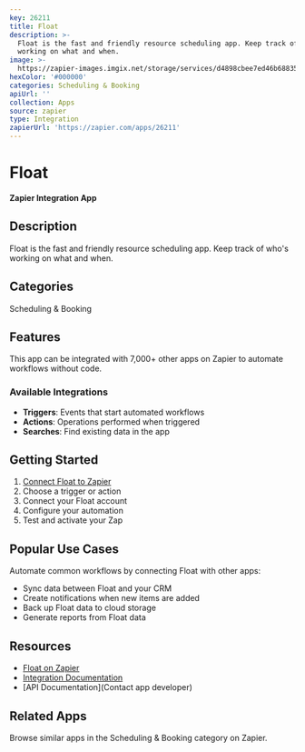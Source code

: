 ```yaml
---
key: 26211
title: Float
description: >-
  Float is the fast and friendly resource scheduling app. Keep track of who's
  working on what and when.
image: >-
  https://zapier-images.imgix.net/storage/services/d4898cbee7ed46b6883594f5c2cfa03d.png?auto=format%2Ccompress&ixlib=python-3.0.0&q=50
hexColor: '#000000'
categories: Scheduling & Booking
apiUrl: ''
collection: Apps
source: zapier
type: Integration
zapierUrl: 'https://zapier.com/apps/26211'
---
```

# Float

**Zapier Integration App**

## Description

Float is the fast and friendly resource scheduling app. Keep track of who's working on what and when.

## Categories

Scheduling & Booking

## Features

This app can be integrated with 7,000+ other apps on Zapier to automate workflows without code.

### Available Integrations

- **Triggers**: Events that start automated workflows
- **Actions**: Operations performed when triggered
- **Searches**: Find existing data in the app

## Getting Started

1. [Connect Float to Zapier](https://zapier.com/apps/26211)
2. Choose a trigger or action
3. Connect your Float account
4. Configure your automation
5. Test and activate your Zap

## Popular Use Cases

Automate common workflows by connecting Float with other apps:

- Sync data between Float and your CRM
- Create notifications when new items are added
- Back up Float data to cloud storage
- Generate reports from Float data

## Resources

- [Float on Zapier](https://zapier.com/apps/26211)
- [Integration Documentation](https://zapier.com/apps/26211/integrations)
- [API Documentation](Contact app developer)

## Related Apps

Browse similar apps in the Scheduling & Booking category on Zapier.
